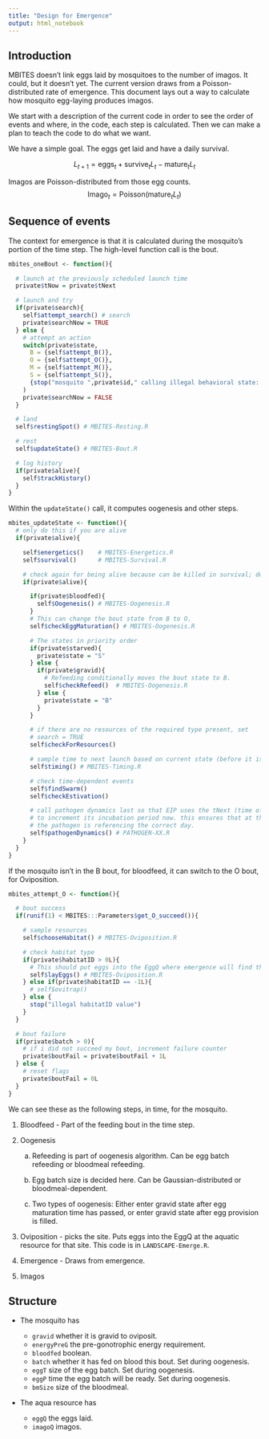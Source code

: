 ```yaml
---
title: "Design for Emergence"
output: html_notebook
---
```


## Introduction

MBITES doesn't link eggs laid by mosquitoes to the number of imagos. It could, but it doesn't yet. The current version draws from a Poisson-distributed rate of emergence. This document lays out a way to calculate how mosquito egg-laying produces imagos.

We start with a description of the current code in order to see the order of events and where, in the code, each step is calculated. Then we can make a plan to teach the code to do what we want.

We have a simple goal. The eggs get laid and have a daily survival.

$$
L_{t+1} = \mbox{eggs}_t + \mbox{survive}_t L_t - \mbox{mature}_t L_t
$$

Imagos are Poisson-distributed from those egg counts.
$$
\mbox{Imago}_t = \mbox{Poisson}(\mbox{mature}_t L_t)
$$

## Sequence of events

The context for emergence is that it is calculated during the mosquito's portion of the time step. The high-level function call is the bout.
```r
mbites_oneBout <- function(){

  # launch at the previously scheduled launch time
  private$tNow = private$tNext

  # launch and try
  if(private$search){
    self$attempt_search() # search
    private$searchNow = TRUE
  } else {
    # attempt an action
    switch(private$state,
      B = {self$attempt_B()},
      O = {self$attempt_O()},
      M = {self$attempt_M()},
      S = {self$attempt_S()},
      {stop("mosquito ",private$id," calling illegal behavioral state: ",private$state,"\n")}
    )
    private$searchNow = FALSE
  }

  # land
  self$restingSpot() # MBITES-Resting.R

  # rest
  self$updateState() # MBITES-Bout.R

  # log history
  if(private$alive){
    self$trackHistory()
  }
}
```

Within the `updateState()` call, it computes oogenesis and other steps.
```r
mbites_updateState <- function(){
  # only do this if you are alive
  if(private$alive){

    self$energetics()    # MBITES-Energetics.R
    self$survival()      # MBITES-Survival.R

    # check again for being alive because can be killed in survival; don't want zombie mosquitoes preforming actions
    if(private$alive){

      if(private$bloodfed){
        self$Oogenesis() # MBITES-Oogenesis.R
      }
      # This can change the bout state from B to O.
      self$checkEggMaturation() # MBITES-Oogenesis.R

      # The states in priority order
      if(private$starved){
        private$state = "S"
      } else {
        if(private$gravid){
          # Refeeding conditionally moves the bout state to B.
          self$checkRefeed()  # MBITES-Oogenesis.R
        } else {
          private$state = "B"
        }
      }

      # if there are no resources of the required type present, set
      # search = TRUE
      self$checkForResources()

      # sample time to next launch based on current state (before it is changed from energetics, survival, egg maturation, or reeding)
      self$timing() # MBITES-Timing.R

      # check time-dependent events
      self$findSwarm()
      self$checkEstivation()

      # call pathogen dynamics last so that EIP uses the tNext (time of next launch)
      # to increment its incubation period now. this ensures that at the start of a bout,
      # the pathogen is referencing the correct day.
      self$pathogenDynamics() # PATHOGEN-XX.R
    }
  }
}
```

If the mosquito isn't in the B bout, for bloodfeed, it can switch to the O bout, for Oviposition.
```R
mbites_attempt_O <- function(){

  # bout success
  if(runif(1) < MBITES:::Parameters$get_O_succeed()){

    # sample resources
    self$chooseHabitat() # MBITES-Oviposition.R

    # check habitat type
    if(private$habitatID > 0L){
      # This should put eggs into the EggQ where emergence will find them.
      self$layEggs() # MBITES-Oviposition.R
    } else if(private$habitatID == -1L){
      # self$ovitrap()
    } else {
      stop("illegal habitatID value")
    }
  }

  # bout failure
  if(private$batch > 0){
    # if i did not succeed my bout, increment failure counter
    private$boutFail = private$boutFail + 1L
  } else {
    # reset flags
    private$boutFail = 0L
  }
}
```

We can see these as the following steps, in time, for the mosquito.

1. Bloodfeed - Part of the feeding bout in the time step.

2. Oogenesis

   a. Refeeding is part of oogenesis algorithm. Can be egg batch refeeding or bloodmeal refeeding.

   b. Egg batch size is decided here. Can be Gaussian-distributed or bloodmeal-dependent.

   c. Two types of oogenesis: Either enter gravid state after egg maturation time has passed, or enter gravid state after egg provision is filled.

3. Oviposition - picks the site. Puts eggs into the EggQ at the aquatic resource for that site. This code is in `LANDSCAPE-Emerge.R`.

4. Emergence - Draws from emergence.

5. Imagos


## Structure

* The mosquito has

  * `gravid` whether it is gravid to oviposit.
  * `energyPreG` the pre-gonotrophic energy requirement.
  * `bloodfed` boolean.
  * `batch` whether it has fed on blood this bout. Set during oogenesis.
  * `eggT` size of the egg batch. Set during oogenesis.
  * `eggP` time the egg batch will be ready. Set during oogenesis.
  * `bmSize` size of the bloodmeal.

* The aqua resource has

  * `eggQ` the eggs laid.
  * `imagoQ` imagos.
